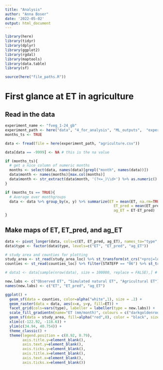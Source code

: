 ```yaml
---
title: "Analysis"
author: "Anna Boser"
date: '2022-05-02'
output: html_document
---
```


```r
library(here)
library(tidyr)
library(dplyr)
library(ggplot2)
library(rgdal)
library(maptools)
library(data.table)
library(sf)

source(here("file_paths.R"))
```


# First glance at ET in agriculture 

## Read in the data
```r
experiment_name <- "fveg_1-24_gb"
experiment_path <- here("data", "4_for_analysis", "ML_outputs",  "experiments", experiment_name)
months_ts <- TRUE
```

```r
data <- fread(file = here(experiment_path, "agriculture.csv"))

data[data == -9999] <- NA # this is the na value

if (months_ts){
  # get a nice column of numeric months
  months <- select(data, names(data)[grepl("month", names(data))])
  data$month <- names(months)[max.col(months)] 
  data$month <- str_extract(data$month, '(?<=_)\\d+') %>% as.numeric()
}
```

```r
if (months_ts == TRUE){
  # Average over monthgroups
  data <- data %>% group_by(x, y) %>% summarize(ET = mean(ET, na.rm=TRUE), 
                                                  ET_pred = mean(ET_pred, na.rm=TRUE), 
                                                  ag_ET = ET-ET_pred)
}
```

## Make maps of ET, ET_pred, and ag_ET

```r
data <- pivot_longer(data, cols=c(ET, ET_pred, ag_ET), names_to="type", values_to="ET")
data$type <- factor(data$type, levels=c("ET", "ET_pred", "ag_ET"))
```

```r
# study area and counties for plotting
study_area <- st_read(study_area_loc) %>% st_transform(st_crs("+proj=longlat +datum=WGS84"))
counties <- st_read(counties_loc) %>% filter(STATEFP == "06") %>% st_transform(st_crs("+proj=longlat +datum=WGS84"))
```

```r
# data1 <- data[sample(nrow(data), size = 100000, replace = FALSE),] # subset for fast testing

new.labs <- c("Observed ET", "Simulated natural ET", "Agricultural ET")
names(new.labs) <- c("ET", "ET_pred", "ag_ET")

ggplot() + 
  geom_sf(data = counties, color=alpha("white",1), size = .2) + 
  geom_raster(data = data, aes(x=x, y=y, fill=ET)) +
  facet_grid(cols=vars(type), labeller = labeller(type = new.labs)) +
  scale_fill_gradientn(name="ET (mm/month)", colours = c("darkgoldenrod4", "darkgoldenrod2", "khaki1", "lightgreen", "turquoise3", "deepskyblue3", "mediumblue", "navyblue", "midnightblue", "black")) + #, limits = c(-2.5, 8)) +
  geom_sf(data = study_area, fill=alpha("red",0), color = "black", size = .2) + 
  xlim(c(-122.92, -118.6)) + 
  ylim(c(34.94, 40.754)) + 
  theme_classic() +
  theme(legend.position = c(0.92, 0.79),
        axis.title.y=element_blank(),
        axis.text.y=element_blank(),
        axis.ticks.y=element_blank(), 
        axis.title.x=element_blank(),
        axis.text.x=element_blank(),
        axis.ticks.x=element_blank())
```

